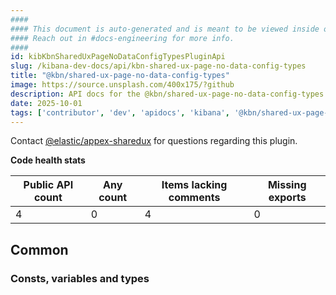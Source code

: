 ```yaml
---
####
#### This document is auto-generated and is meant to be viewed inside our experimental, new docs system.
#### Reach out in #docs-engineering for more info.
####
id: kibKbnSharedUxPageNoDataConfigTypesPluginApi
slug: /kibana-dev-docs/api/kbn-shared-ux-page-no-data-config-types
title: "@kbn/shared-ux-page-no-data-config-types"
image: https://source.unsplash.com/400x175/?github
description: API docs for the @kbn/shared-ux-page-no-data-config-types plugin
date: 2025-10-01
tags: ['contributor', 'dev', 'apidocs', 'kibana', '@kbn/shared-ux-page-no-data-config-types']
---
```




Contact [@elastic/appex-sharedux](https://github.com/orgs/elastic/teams/appex-sharedux) for questions regarding this plugin.

**Code health stats**

| Public API count  | Any count | Items lacking comments | Missing exports |
|-------------------|-----------|------------------------|-----------------|
| 4 | 0 | 4 | 0 |

## Common

### Consts, variables and types
<DocDefinitionList data={kbnSharedUxPageNoDataConfigTypesObj.common.misc}/>

